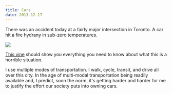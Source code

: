 ```yaml
---
title: Cars
date: 2013-12-17
---
```



There was an accident today at a fairly major intersection in Toronto. A car hit a fire hydrany in sub-zero temperatures.

![](7A40C87F23494971A108B9B2B795691E.jpg)

[This vine](https://vine.co/v/h0hPem6eVrd) should show you everything you need to know about what this is a horrible situation.

I use multiple modes of transportation. I walk, cycle, transit, and drive all over this city. In the age of multi-modal transportation being readily available and, I predict, soon the norm, it's getting harder and harder for me to justify the effort our society puts into owning cars.


  
